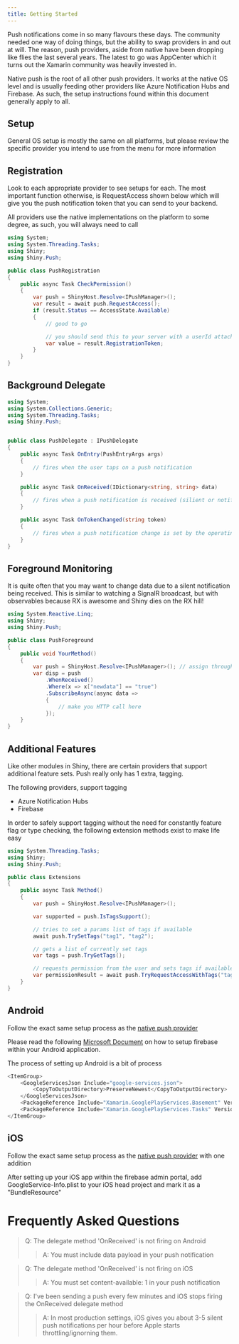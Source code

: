 ```yaml
---
title: Getting Started
---
```


Push notifications come in so many flavours these days.  The community needed one way of doing things, but the ability to swap providers in and out at will.  The reason, push providers, aside from native have been dropping
like flies the last several years.  The latest to go was AppCenter which it turns out the Xamarin community was heavily invested in. 

Native push is the root of all other push providers.  It works at the native OS level and is usually feeding other providers like Azure Notification Hubs and Firebase.  As such, the setup instructions found
within this document generally apply to all.

## Setup
General OS setup is mostly the same on all platforms, but please review the specific provider you intend to use from the menu for more information


## Registration
Look to each appropriate provider to see setups for each.  The most important function otherwise, is RequestAccess shown below which will give you the push notification token that you can send to your backend. 

All providers use the native implementations on the platform to some degree, as such, you will always need to call

```cs
using System;
using System.Threading.Tasks;
using Shiny;
using Shiny.Push;

public class PushRegistration
{
    public async Task CheckPermission()
    {
        var push = ShinyHost.Resolve<IPushManager>();
        var result = await push.RequestAccess();
        if (result.Status == AccessState.Available)
        {
            // good to go

            // you should send this to your server with a userId attached if you want to do custom work
            var value = result.RegistrationToken;
        }
    }
}

```


## Background Delegate

```cs
using System;
using System.Collections.Generic;
using System.Threading.Tasks;
using Shiny.Push;


public class PushDelegate : IPushDelegate
{
    public async Task OnEntry(PushEntryArgs args)
    {
        // fires when the user taps on a push notification
    }

    public async Task OnReceived(IDictionary<string, string> data)
    {
        // fires when a push notification is received (silient or notification)
    }

    public async Task OnTokenChanged(string token)
    {
        // fires when a push notification change is set by the operating system or provider
    }
}
```

## Foreground Monitoring
It is quite often that you may want to change data due to a silent notification being received.  This is similar to watching a SignalR broadcast, but with observables because RX is awesome and Shiny dies on the RX hill!

```cs
using System.Reactive.Linq;
using Shiny;
using Shiny.Push;

public class PushForeground
{
    public void YourMethod()
    {
        var push = ShinyHost.Resolve<IPushManager>(); // assign through DI, static, or ShinyHost.Resolve
        var disp = push
            .WhenReceived()
            .Where(x => x["newdata"] == "true")
            .SubscribeAsync(async data =>
            {
                // make you HTTP call here
            });
    }
}

```

## Additional Features
Like other modules in Shiny, there are certain providers that support additional feature sets.  Push really only has 1 extra, tagging.

The following providers, support tagging
* Azure Notification Hubs
* Firebase

In order to safely support tagging without the need for constantly feature flag or type checking, the following extension methods exist to make life easy

```cs
using System.Threading.Tasks;
using Shiny;
using Shiny.Push;

public class Extensions
{
    public async Task Method()
    {
        var push = ShinyHost.Resolve<IPushManager>();

        var supported = push.IsTagsSupport();

        // tries to set a params list of tags if available
        await push.TrySetTags("tag1", "tag2");

        // gets a list of currently set tags
        var tags = push.TryGetTags();

        // requests permission from the user and sets tags if available
        var permissionResult = await push.TryRequestAccessWithTags("tag1", "tag2");
    }
}
```

## Android
Follow the exact same setup process as the [native push provider](xref:pushnative)

Please read the following [Microsoft Document](https://docs.microsoft.com/en-us/xamarin/android/data-cloud/google-messaging/firebase-cloud-messaging) on
how to setup firebase within your Android application.

The process of setting up Android is a bit of process

```csharp
<ItemGroup>
    <GoogleServicesJson Include="google-services.json">
        <CopyToOutputDirectory>PreserveNewest</CopyToOutputDirectory>
    </GoogleServicesJson>
    <PackageReference Include="Xamarin.GooglePlayServices.Basement" Version="The same version Shiny.Push is using" />
    <PackageReference Include="Xamarin.GooglePlayServices.Tasks" Version="The same version Shiny.Push is using" />
</ItemGroup>
```

## iOS

Follow the exact same setup process as the [native push provider](xref:pushnative) with one addition

After setting up your iOS app within the firebase admin portal, add GoogleService-Info.plist to your iOS head project
and mark it as a "BundleResource"


# Frequently Asked Questions

> Q: The delegate method 'OnReceived' is not firing on Android
>> A: You must include data payload in your push notification

> Q: The delegate method 'OnReceived' is not firing on iOS
>> A: You must set content-available: 1 in your push notification

> Q: I've been sending a push every few minutes and iOS stops firing the OnReceived delegate method
>> A: In most production settings, iOS gives you about 3-5 silent push notifications per hour before Apple starts throttling/ignorning them. 